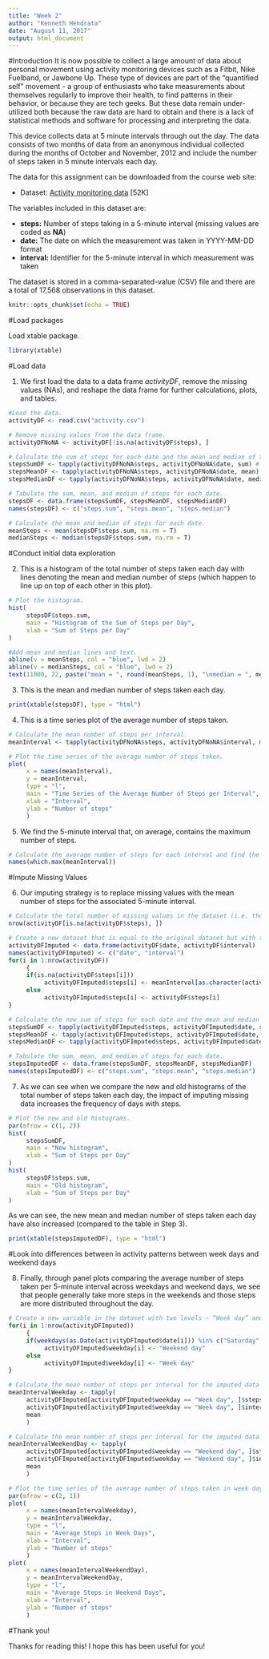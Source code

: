 ---
title: "Week 2"
author: "Kenneth Hendrata"
date: "August 11, 2017"
output: html_document
---

#Introduction
It is now possible to collect a large amount of data about personal movement using activity monitoring devices such as a Fitbit, Nike Fuelband, or Jawbone Up. These type of devices are part of the "quantified self" movement - a group of enthusiasts who take measurements about themselves regularly to improve their health, to find patterns in their behavior, or because they are tech geeks. But these data remain under-utilized both because the raw data are hard to obtain and there is a lack of statistical methods and software for processing and interpreting the data.

This device collects data at 5 minute intervals through out the day. The data consists of two months of data from an anonymous individual collected during the months of October and November, 2012 and include the number of steps taken in 5 minute intervals each day.

The data for this assignment can be downloaded from the course web site:

* Dataset: [Activity monitoring data](https://d396qusza40orc.cloudfront.net/repdata%2Fdata%2Factivity.zip) [52K]

The variables included in this dataset are:

* __steps:__ Number of steps taking in a 5-minute interval (missing values are coded as __NA__)
* __date:__ The date on which the measurement was taken in YYYY-MM-DD format
* __interval:__ Identifier for the 5-minute interval in which measurement was taken

The dataset is stored in a comma-separated-value (CSV) file and there are a total of 17,568 observations in this dataset.

```{r setup, include=FALSE}
knitr::opts_chunk$set(echo = TRUE)
```

#Load packages

Load xtable package.

```{r loadPackages, results='hide'}
library(xtable)
```

#Load data

1. We first load the data to a data frame _activityDF_, remove the missing values (NAs), and reshape the data frame for further calculations, plots, and tables.

```{r loadData}
#Load the data.
activityDF <- read.csv("activity.csv")

# Remove missing values from the data frame.
activityDFNoNA <- activityDF[!is.na(activityDF$steps), ]

# Calculate the sum of steps for each date and the mean and median of those sums.
stepsSumDF <- tapply(activityDFNoNA$steps, activityDFNoNA$date, sum) # Calculate the sum of steps for each date.
stepsMeanDF <- tapply(activityDFNoNA$steps, activityDFNoNA$date, mean) # Calculate the mean of steps for each date.
stepsMedianDF <- tapply(activityDFNoNA$steps, activityDFNoNA$date, median) # Calculate the median of steps for each date.

# Tabulate the sum, mean, and median of steps for each date.
stepsDF <- data.frame(stepsSumDF, stepsMeanDF, stepsMedianDF)
names(stepsDF) <- c("steps.sum", "steps.mean", "steps.median")

# Calculate the mean and median of steps for each date.
meanSteps <- mean(stepsDF$steps.sum, na.rm = T)
medianSteps <- median(stepsDF$steps.sum, na.rm = T)
```

#Conduct initial data exploration

2. This is a histogram of the total number of steps taken each day with lines denoting the mean and median number of steps (which happen to line up on top of each other in this plot).

```{r hist}
# Plot the histogram.
hist(
     stepsDF$steps.sum,
     main = "Histogram of the Sum of Steps per Day",
     xlab = "Sum of Steps per Day"
)

#Add mean and median lines and text.
abline(v = meanSteps, col = "blue", lwd = 2)
abline(v = medianSteps, col = "blue", lwd = 2)
text(11000, 22, paste("mean = ", round(meanSteps, 1), "\nmedian = ", medianSteps), pos = 4)
```

3. This is the mean and median number of steps taken each day.

```{r meanMedianSteps, results='asis'}
print(xtable(stepsDF), type = "html")
```

4. This is a time series plot of the average number of steps taken.

```{r meanStepsPlot}
# Calculate the mean number of steps per interval.
meanInterval <- tapply(activityDFNoNA$steps, activityDFNoNA$interval, mean)

# Plot the time series of the average number of steps taken.
plot(
     x = names(meanInterval),
     y = meanInterval,
     type = "l",
     main = "Time Series of the Average Number of Steps per Interval",
     xlab = "Interval",
     ylab = "Number of steps"
     )
```

5. We find the 5-minute interval that, on average, contains the maximum number of steps.

```{r maxInterval}
# Calculate the average number of steps for each interval and find the 5-minute interval that, on average, contains the maximum number of steps.
names(which.max(meanInterval))
```

#Impute Missing Values

6. Our imputing strategy is to replace missing values with the mean number of steps for the associated 5-minute interval.

```{r missingValues}
# Calculate the total number of missing values in the dataset (i.e. the total number of rows with NAs).
nrow(activityDF[is.na(activityDF$steps), ])

# Create a new dataset that is equal to the original dataset but with the missing data filled in.
activityDFImputed <- data.frame(activityDF$date, activityDF$interval)
names(activityDFImputed) <- c("date", "interval")
for(i in 1:nrow(activityDF))
     {
     if(is.na(activityDF$steps[i]))
          activityDFImputed$steps[i] <- meanInterval[as.character(activityDF$interval[i])]
     else
          activityDFImputed$steps[i] <- activityDF$steps[i]
}

# Calculate the new sum of steps for each date and the mean and median of those sums.
stepsSumDF <- tapply(activityDFImputed$steps, activityDFImputed$date, sum) # Calculate the sum of steps for each date.
stepsMeanDF <- tapply(activityDFImputed$steps, activityDFImputed$date, mean) # Calculate the mean of steps for each date.
stepsMedianDF <- tapply(activityDFImputed$steps, activityDFImputed$date, median) # Calculate the median of steps for each date.

# Tabulate the sum, mean, and median of steps for each date.
stepsImputedDF <- data.frame(stepsSumDF, stepsMeanDF, stepsMedianDF)
names(stepsImputedDF) <- c("steps.sum", "steps.mean", "steps.median")
```

7. As we can see when we compare the new and old histograms of the total number of steps taken each day, the impact of imputing missing data increases the frequency of days with steps.

```{r newHist}
# Plot the new and old histograms.
par(mfrow = c(1, 2))
hist(
     stepsSumDF,
     main = "New histogram",
     xlab = "Sum of Steps per Day"
)
hist(
     stepsDF$steps.sum,
     main = "Old histogram",
     xlab = "Sum of Steps per Day"
)
```

As we can see, the new mean and median number of steps taken each day have also increased (compared to the table in Step 3).

```{r meanMedianStepsImputed, results='asis'}
print(xtable(stepsImputedDF), type = "html")
```

#Look into differences between in activity patterns between week days and weekend days

8. Finally, through panel plots comparing the average number of steps taken per 5-minute interval across weekdays and weekend days, we see that people generally take more steps in the weekends and those steps are more distributed throughout the day.

```{r weekdayOrWeekend}
# Create a new variable in the dataset with two levels – “Week day” and “Weekend day” indicating whether a given date is a weekday or weekend day.
for(i in 1:nrow(activityDFImputed))
     {
     if(weekdays(as.Date(activityDFImputed$date[i])) %in% c("Saturday", "Sunday"))
          activityDFImputed$weekday[i] <- "Weekend day"
     else
          activityDFImputed$weekday[i] <- "Week day"
}

# Calculate the mean number of steps per interval for the imputed data set for week days.
meanIntervalWeekday <- tapply(
     activityDFImputed[activityDFImputed$weekday == "Week day", ]$steps,
     activityDFImputed[activityDFImputed$weekday == "Week day", ]$interval,
     mean
     )

# Calculate the mean number of steps per interval for the imputed data set for weekend days.
meanIntervalWeekendDay <- tapply(
     activityDFImputed[activityDFImputed$weekday == "Weekend day", ]$steps,
     activityDFImputed[activityDFImputed$weekday == "Weekend day", ]$interval,
     mean
     )

# Plot the time series of the average number of steps taken in week days and weekend days in a panel.
par(mfrow = c(2, 1))
plot(
     x = names(meanIntervalWeekday),
     y = meanIntervalWeekday,
     type = "l",
     main = "Average Steps in Week Days",
     xlab = "Interval",
     ylab = "Number of steps"
     )
plot(
     x = names(meanIntervalWeekendDay),
     y = meanIntervalWeekendDay,
     type = "l",
     main = "Average Steps in Weekend Days",
     xlab = "Interval",
     ylab = "Number of steps"
     )
```

#Thank you!

Thanks for reading this! I hope this has been useful for you!
